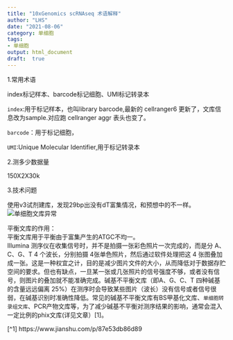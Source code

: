 ```yaml
---
title: "10xGenomics scRNAseq 术语解释"
author: "LHS"
date: "2021-08-06"
category: 单细胞
tags: 
- 单细胞
output: html_document
draft:  true
---
```


1.常用术语

index标记样本、barcode标记细胞、UMI标记转录本

`index`:用于标记样本，也叫library barcode,最新的 cellranger6 更新了，文库信息改为sample.对应跑 cellranger aggr 表头也变了。

`barcode`：用于标记细胞，

`UMI`:Unique Molecular Identifier,用于标记转录本

2.测多少数据量

150X2X30k

3.技术问题

使用v3试剂建库，发现29bp出没有dT富集情况，和预想中的不一样。  
![单细胞文库异常](https://user-images.githubusercontent.com/38640955/128474940-995d9f28-3a5b-4d76-8adc-68a6b8249a06.png)

平衡文库的作用：  
平衡文库用于平衡由于富集产生的ATGC不均一。  
Illumina 测序仪在收集信号时，并不是拍摄一张彩色照片一次完成的，而是分 A、C、G、T 4 个波长，分别拍摄 4张单色照片，然后通过软件处理把这 4 张图叠加成一张。这是一种权宜之计，目的是减少图片文件的大小，从而降低对于数据存贮空间的要求。但也有缺点，一旦某一张或几张照片的信号强度不够，或者没有信号，则图片的叠加就不能准确完成。碱基不平衡文库（即A、G、C、T 四种碱基的含量远远偏离 25%）在测序时会导致某些图片（波长）没有信号或者信号很弱，在碱基识别时准确性降低。常见的碱基不平衡文库有BS甲基化文库、`单细胞转录组文库`、PCR产物文库等，为了减少碱基不平衡对测序结果的影响，通常会混入一定比例的phix文库(详见文章）[1]。

[^1] https://www.jianshu.com/p/87e53db86d89



